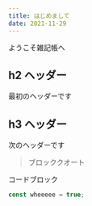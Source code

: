 ```yaml
---
title: はじめまして
date: 2021-11-29
---
```


ようこそ雑記帳へ

## h2 ヘッダー

最初のヘッダーです

## h3 ヘッダー

次のヘッダーです

> ブロッククオート

コードブロック

```js
const wheeeee = true;
```